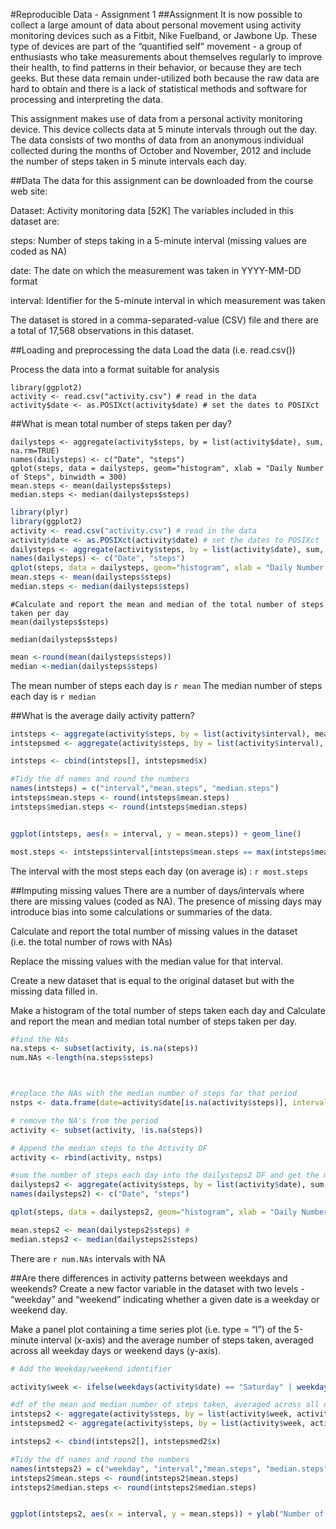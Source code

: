 #Reproducible Data - Assignment 1
##Assignment
It is now possible to collect a large amount of data about personal movement using activity monitoring devices such as a Fitbit, Nike Fuelband, or Jawbone Up. These type of devices are part of the "quantified self" movement - a group of enthusiasts who take measurements about themselves regularly to improve their health, to find patterns in their behavior, or because they are tech geeks. But these data remain under-utilized both because the raw data are hard to obtain and there is a lack of statistical methods and software for processing and interpreting the data.

This assignment makes use of data from a personal activity monitoring device. This device collects data at 5 minute intervals through out the day. The data consists of two months of data from an anonymous individual collected during the months of October and November, 2012 and include the number of steps taken in 5 minute intervals each day.

##Data
The data for this assignment can be downloaded from the course web site:

Dataset: Activity monitoring data [52K] The variables included in this dataset are:

steps: Number of steps taking in a 5-minute interval (missing values are coded as NA)

date: The date on which the measurement was taken in YYYY-MM-DD format

interval: Identifier for the 5-minute interval in which measurement was taken

The dataset is stored in a comma-separated-value (CSV) file and there are a total of 17,568 observations in this dataset.

##Loading and preprocessing the data
Load the data (i.e. read.csv())

Process the data into a format suitable for analysis
```library(plyr)
library(ggplot2)
activity <- read.csv("activity.csv") # read in the data
activity$date <- as.POSIXct(activity$date) # set the dates to POSIXct
```
##What is mean total number of steps taken per day?
```
dailysteps <- aggregate(activity$steps, by = list(activity$date), sum, na.rm=TRUE) 
names(dailysteps) <- c("Date", "steps")
qplot(steps, data = dailysteps, geom="histogram", xlab = "Daily Number of Steps", binwidth = 300)
mean.steps <- mean(dailysteps$steps) 
median.steps <- median(dailysteps$steps)
```
```{r,echo=FALSE} 
library(plyr)
library(ggplot2)
activity <- read.csv("activity.csv") # read in the data
activity$date <- as.POSIXct(activity$date) # set the dates to POSIXct
dailysteps <- aggregate(activity$steps, by = list(activity$date), sum, na.rm=TRUE) 
names(dailysteps) <- c("Date", "steps")
qplot(steps, data = dailysteps, geom="histogram", xlab = "Daily Number of Steps", binwidth = 300)
mean.steps <- mean(dailysteps$steps) 
median.steps <- median(dailysteps$steps)
``` 

```
#Calculate and report the mean and median of the total number of steps taken per day
mean(dailysteps$steps)

median(dailysteps$steps)
```
```{r,echo=FALSE}
mean <-round(mean(dailysteps$steps))
median <-median(dailysteps$steps)
```
The mean number of steps each day is `r mean`
The median number of steps each day is `r median`

##What is the average daily activity pattern?


```{r, echo=TRUE}
intsteps <- aggregate(activity$steps, by = list(activity$interval), mean, na.rm=TRUE)
intstepsmed <- aggregate(activity$steps, by = list(activity$interval), median, na.rm=TRUE)

intsteps <- cbind(intsteps[], intstepsmed$x)

#Tidy the df names and round the numbers
names(intsteps) = c("interval","mean.steps", "median.steps")
intsteps$mean.steps <- round(intsteps$mean.steps)
intsteps$median.steps <- round(intsteps$median.steps)


ggplot(intsteps, aes(x = interval, y = mean.steps)) + geom_line()

```
```{r, echo=TRUE}
most.steps <- intsteps$interval[intsteps$mean.steps == max(intsteps$mean.steps)]

```
The interval with the most steps each day (on average is) : `r most.steps`

##Imputing missing values
There are a number of days/intervals where there are missing values (coded as NA). The presence of missing days may introduce bias into some calculations or summaries of the data.

Calculate and report the total number of missing values in the dataset (i.e. the total number of rows with NAs)

Replace the missing values with the median value for that interval.

Create a new dataset that is equal to the original dataset but with the missing data filled in.

Make a histogram of the total number of steps taken each day and Calculate and report the mean and median total number of steps taken per day.

```{r,echo=TRUE}
#find the NAs
na.steps <- subset(activity, is.na(steps))
num.NAs <-length(na.steps$steps)



#replace the NAs with the median number of steps for that period
nstps <- data.frame(date=activity$date[is.na(activity$steps)], interval = activity$interval[is.na(activity$steps)], steps=intsteps[match(intsteps$interval, activity$interval[is.na(activity$steps)]),3])

# remove the NA's from the period
activity <- subset(activity, !is.na(steps))

# Append the median steps to the Activity DF
activity <- rbind(activity, nstps)

#sum the number of steps each day into the dailysteps2 DF and get the mean and median 
dailysteps2 <- aggregate(activity$steps, by = list(activity$date), sum, na.rm=TRUE)
names(dailysteps2) <- c("Date", "steps")

qplot(steps, data = dailysteps2, geom="histogram", xlab = "Daily Number of Steps", binwidth = 300)
```
```{r, echo=TRUE}
mean.steps2 <- mean(dailysteps2$steps) # 
median.steps2 <- median(dailysteps2$steps)
```

There are `r num.NAs` intervals with NA

##Are there differences in activity patterns between weekdays and weekends?
Create a new factor variable in the dataset with two levels - "weekday" and "weekend" indicating whether a given date is a weekday or weekend day.

Make a panel plot containing a time series plot (i.e. type = "l") of the 5-minute interval (x-axis) and the average number of steps taken, averaged across all weekday days or weekend days (y-axis).

``` {r, echo=TRUE}
# Add the Weekday/weekend identifier

activity$week <- ifelse(weekdays(activity$date) == "Saturday" | weekdays(activity$date) == "Sunday" ,"weekend","weekday")

#df of the mean and median number of steps taken, averaged across all days (y-axis)
intsteps2 <- aggregate(activity$steps, by = list(activity$week, activity$interval), mean, na.rm=TRUE)
intstepsmed2 <- aggregate(activity$steps, by = list(activity$week, activity$interval), median, na.rm=TRUE)

intsteps2 <- cbind(intsteps2[], intstepsmed2$x)

#Tidy the df names and round the numbers
names(intsteps2) = c("weekday", "interval","mean.steps", "median.steps")
intsteps2$mean.steps <- round(intsteps2$mean.steps)
intsteps2$median.steps <- round(intsteps2$median.steps)


ggplot(intsteps2, aes(x = interval, y = mean.steps)) + ylab("Number of Steps") + geom_line() + facet_grid(weekday~.)
```
